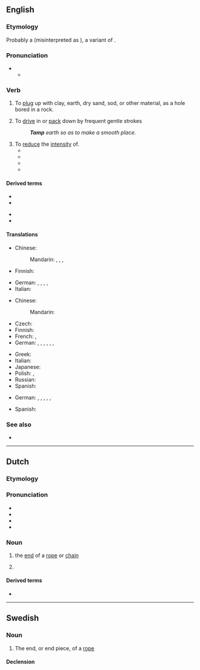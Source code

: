 {{also|tâmp}}
==English==

===Etymology===
Probably a {{back-formation|en|tampin|nocap=1}} (misinterpreted as {{m|en|tamping}}), a variant of {{m|en|tampion}}.

===Pronunciation===
* {{IPA|en|/tæmp/}}
** {{audio|en|LL-Q1860 (eng)-Vealhurl-tamp.wav|Audio (UK)}}

===Verb===
{{en-verb}}

# {{senseid|en|plugup}}{{lb|en|blasting}} To [[plug]] up with clay, earth, dry sand, sod, or other material, as a hole bored in a rock.
# To [[drive]] in or [[pack]] down by frequent gentle strokes
#: '''''Tamp''' earth so as to make a smooth place.''
# To [[reduce]] the [[intensity]] of.
#* {{quote-book|en|year= 2013  | author=Kristina McMorris  | title=The Pieces We Keep | passage=A single thought '''tamped''' her outrage: the chance that Meredith wasn't alone in her suspicions.}}
#* {{quote-book|en|year=2014   | author= Christy Carlyle  | title=Scandalous Wager | passage=Whatever doubts she struggled with, they hadn't '''tamped''' her hunger for him. }}
#* {{quote-book|en|year=2017   | author= Ari Thatcher  | title=Loving Her Alphas | passage=A small bit of relief '''tamped''' her initial trepidation.}}
#* {{quote-book|en|year= 2020  | author=Jessie Gussman  | title=An Amish Sanctuary | passage=Lucy bit the inside of her cheek and '''tamped''' her anger down.}}

====Derived terms====
{{der-top}}
* {{l|en|tamp down}}
* {{l|en|tamper}}
{{der-mid}}
* {{l|en|tamping iron}}
* {{l|en|tamping rod}}
{{der-bottom}}

====Translations====
{{trans-top|plug up with clay or other material}}
* Chinese:
*: Mandarin: {{t+|cmn|搗固}}, {{t+|cmn|捣固|tr=dǎogù}}, {{t+|cmn|夯實}}, {{t+|cmn|夯实|tr=hāngshí}}
* Finnish: {{t+|fi|tulpata}}
{{trans-mid}}
* German: {{t+|de|verstopfen}}, {{t+|de|zustopfen}}, {{t+|de|stopfen}}, {{t|de|verblocken}}, {{t|de|verstemmen}}
* Italian: {{t|it|borrare}}
{{trans-bottom}}

{{trans-top|pack down}}
* Chinese:
*: Mandarin: {{t+|cmn|填塞|tr=tiánsè}}
* Czech: {{t|cs|udusat|pf}}
* Finnish: {{t+|fi|tampata}}
* French: {{t+|fr|tasser}}, {{t+|fr|compacter}}
* German: {{t+|de|stampfen}}, {{t+|de|verdichten}}, {{t+|de|stopfen}}, {{t+|de|pressen}}, {{t+|de|zusammenpressen}}, {{t+|de|rütteln}}, {{t|de|festklopfen}}
{{trans-mid}}
* Greek: {{t+|el|πατικώνω}}
* Italian: {{t-needed|it}}
* Japanese: {{t-needed|ja}}
* Polish: {{t+|pl|ubijać|impf}}, {{t+|pl|ubić|pf}}
* Russian: {{t-needed|ru}}
* Spanish: {{t+|es|apisonar}}
{{trans-bottom}}

{{trans-top|To reduce the intensity of}}
{{trans-mid}}
* German: {{t+|de|reduzieren}}, {{t+|de|dämpfen}}, {{t+|de|mindern}}, {{t+|de|abschwächen}}, {{t+|de|herunterfahren}}, {{t+|de|unterdrücken}}
{{trans-bottom}}

{{checktrans-top}}
* Spanish: {{t+check|es|apisonar}}
{{trans-mid}}
{{trans-bottom}}

===See also===
* {{l|en|tampon}}

----

==Dutch==

===Etymology===
{{rfe|nl}}

===Pronunciation===
* {{IPA|nl|/tɑmp/}}
* {{audio|nl|Nl-tamp.ogg|Audio}}
* {{hyphenation|nl|tamp}}
* {{rhymes|nl|ɑmp}}

===Noun===
{{nl-noun|m|-en|tampje}}

# {{lb|nl|nautical}} the [[end]] of a [[rope]] or [[chain]]
# {{lb|nl|slang}} {{l|en|penis}}

====Derived terms====
* {{l|nl|tampeloeres}}

----

==Swedish==

===Noun===
{{sv-noun|c}}

# The end, or end piece, of a [[rope]]

====Declension====
{{sv-infl-noun-c-ar}}